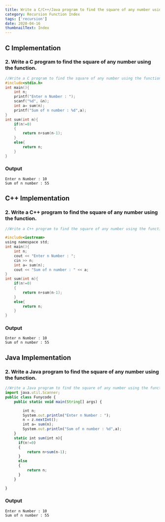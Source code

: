 ```yaml
---
title: Write a C/C++/Java program to find the square of any number using the function.
category: Recursion Function Index
tags: ['recursion']
date: 2020-04-16
thumbnailText: Index
---
```


## C Implementation
### 2. Write a C program to find the square of any number using the function.
```c
//Write a C program to find the square of any number using the function.
#include<stdio.h>
int main(){
    int n;
    printf("Enter n Number : ");
    scanf("%d", &n);
    int a= sum(n);
    printf("Sum of n number : %d",a);
}
int sum(int n){
    if(n!=0)
    {
        return n+sum(n-1);
    }
    else{
        return n;
    }
}
```
### Output
```
Enter n Number : 10
Sum of n number : 55
```

## C++ Implementation
### 2. Write a C++ program to find the square of any number using the function.
```c
//Write a C++ program to find the square of any number using the function.

#include<iostream>
using namespace std;
int main(){
    int n;
    cout << "Enter n Number : ";
    cin >> n;
    int a= sum(n);
    cout << "Sum of n number : " << a;
}
int sum(int n){
    if(n!=0)
    {
        return n+sum(n-1);
    }
    else{
        return n;
    }
}
```
### Output
```
Enter n Number : 10
Sum of n number : 55
```

## Java Implementation
### 2. Write a Java program to find the square of any number using the function.
```js
//Write a Java program to find the square of any number using the function.
import java.util.Scanner;
public class Funycode {
    public static void main(String[] args) {

        int n;
        System.out.println("Enter n Number : ");
        n = z.nextInt();
        int a= sum(n);
        System.out.println("Sum of n number : %d",a);
    }
    static int sum(int n){
      if(n!=0)
      {
          return n+sum(n-1);
      }
      else
      {
          return n;
      }
    }

}
```
### Output
```
Enter n Number : 10
Sum of n number : 55
```
